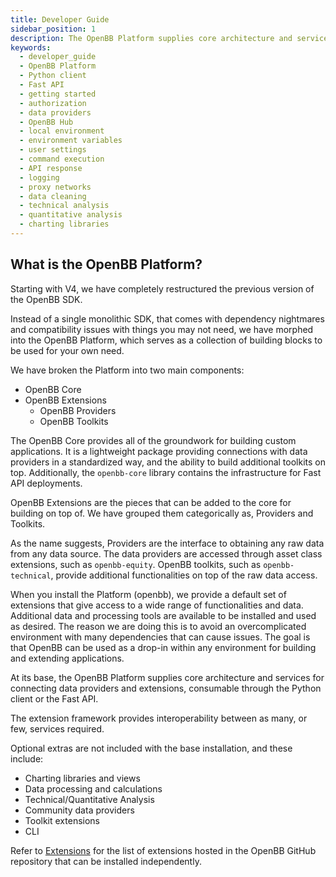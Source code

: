 ```yaml
---
title: Developer Guide
sidebar_position: 1
description: The OpenBB Platform supplies core architecture and services for connecting data providers and extensions, consumable through the Python client or the Fast API
keywords:
  - developer_guide
  - OpenBB Platform
  - Python client
  - Fast API
  - getting started
  - authorization
  - data providers
  - OpenBB Hub
  - local environment
  - environment variables
  - user settings
  - command execution
  - API response
  - logging
  - proxy networks
  - data cleaning
  - technical analysis
  - quantitative analysis
  - charting libraries
---
```



<HeadTitle title="Developer Guide - Usage | OpenBB Platform Docs" />

## What is the OpenBB Platform?

Starting with V4, we have completely restructured the previous version of the OpenBB SDK.

Instead of a single monolithic SDK, that comes with dependency nightmares and compatibility issues with things you may not need, we have morphed into the OpenBB Platform, which serves as a collection of building blocks to be used for your own need.

We have broken the Platform into two main components:

- OpenBB Core
- OpenBB Extensions
  - OpenBB Providers
  - OpenBB Toolkits

The OpenBB Core provides all of the groundwork for building custom applications. It is a lightweight package providing connections with data providers in a standardized way, and the ability to build additional toolkits on top. Additionally, the `openbb-core` library contains the infrastructure for Fast API deployments.

OpenBB Extensions are the pieces that can be added to the core for building on top of. We have grouped them categorically as, Providers and Toolkits.

As the name suggests, Providers are the interface to obtaining any raw data from any data source. The data providers are accessed through asset class extensions, such as `openbb-equity`. OpenBB toolkits, such as `openbb-technical`, provide additional functionalities on top of the raw data access.

When you install the Platform (openbb), we provide a default set of extensions that give access to a wide range of functionalities and data. Additional data and processing tools are available to be installed and used as desired. The reason we are doing this is to avoid an overcomplicated environment with many dependencies that can cause issues. The goal is that OpenBB can be used as a drop-in within any environment for building and extending applications.

At its base, the OpenBB Platform supplies core architecture and services for connecting data providers and extensions, consumable through the Python client or the Fast API.

The extension framework provides interoperability between as many, or few, services required.

Optional extras are not included with the base installation, and these include:

- Charting libraries and views
- Data processing and calculations
- Technical/Quantitative Analysis
- Community data providers
- Toolkit extensions
- CLI

Refer to [Extensions](/platform/user_guides/extensions) for the list of extensions hosted in the OpenBB GitHub repository that can be installed independently.

